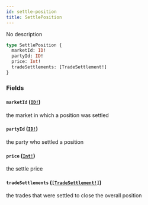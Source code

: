 ```yaml
---
id: settle-position
title: SettlePosition
---
```


No description

```graphql
type SettlePosition {
  marketId: ID!
  partyId: ID!
  price: Int!
  tradeSettlements: [TradeSettlement!]
}
```

### Fields

#### `marketId` ([`ID!`](/docs/graphql/scalars/id))

the market in which a position was settled

#### `partyId` ([`ID!`](/docs/graphql/scalars/id))

the party who settled a position

#### `price` ([`Int!`](/docs/graphql/scalars/int))

the settle price

#### `tradeSettlements` ([`[TradeSettlement!]`](/docs/graphql/objects/trade-settlement))

the trades that were settled to close the overall position
